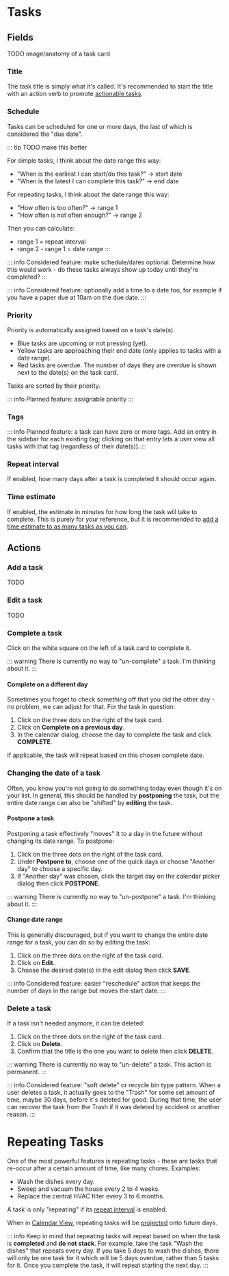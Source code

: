 # Tasks

## Fields

TODO image/anatomy of a task card

### Title

The task title is simply what it's called. It's recommended to start the title with an action verb to promote
[actionable tasks](./recommendations.md#tasks-should-be-actionable).

### Schedule

Tasks can be scheduled for one or more days, the last of which is considered the "due date".

::: tip
TODO make this better

For simple tasks, I think about the date range this way: 

- "When is the earliest I can start/do this task?" -> start date
- "When is the latest I can complete this task?" -> end date

For repeating tasks, I think about the date range this way:

- "How often is too often?" -> range 1
- "How often is not often enough?" -> range 2

Then you can calculate: 

- range 1 = repeat interval
- range 2 - range 1 = date range
:::

::: info
Considered feature: make schedule/dates optional. Determine how this would work - do these tasks always show up today
until they're completed?
:::

::: info
Considered feature: optionally add a time to a date too, for example if you have a paper due at 10am on the due date.
:::

### Priority

Priority is automatically assigned based on a task's date(s).

- Blue tasks are upcoming or not pressing (yet).
- Yellow tasks are approaching their end date (only applies to tasks with a date range).
- Red tasks are overdue. The number of days they are overdue is shown next to the date(s) on the task card.

Tasks are sorted by their priority.

::: info
Planned feature: assignable priority
:::

### Tags

::: info
Planned feature: a task can have zero or more tags. Add an entry in the sidebar for each existing tag; clicking on that
entry lets a user view all tasks with that tag (regardless of their date(s)).
:::

### Repeat interval

If enabled, how many days after a task is completed it should occur again.

### Time estimate

If enabled, the estimate in minutes for how long the task will take to complete. This is purely for your reference,
but it is recommended to [add a time estimate to as many tasks as you can](./recommendations.md#use-time-estimates). 

## Actions

### Add a task

TODO

### Edit a task

TODO

### Complete a task

Click on the white square on the left of a task card to complete it.

::: warning
There is currently no way to "un-complete" a task. I'm thinking about it.
:::

#### Complete on a different day

Sometimes you forget to check something off that you did the other day - no problem, we can adjust for that.
For the task in question:

1. Click on the three dots on the right of the task card.
1. Click on **Complete on a previous day**.
1. In the calendar dialog, choose the day to complete the task and click **COMPLETE**.

If applicable, the task will repeat based on this chosen complete date.

### Changing the date of a task

Often, you know you're not going to do something today even though it's on your list. In general, this should be
handled by **postponing** the task, but the entire date range can also be "shifted" by **editing** the task.

#### Postpone a task

Postponing a task effectively "moves" it to a day in the future without changing its date range. To postpone:

1. Click on the three dots on the right of the task card.
1. Under **Postpone to**, choose one of the quick days or choose "Another day" to choose a specific day.
1. If "Another day" was chosen, click the target day on the calendar picker dialog then click **POSTPONE**.

::: warning
There is currently no way to "un-postpone" a task. I'm thinking about it.
:::

#### Change date range

This is generally discouraged, but if you want to change the entire date range for a task, you can do so by editing the task:

1. Click on the three dots on the right of the task card.
1. Click on **Edit**.
1. Choose the desired date(s) in the edit dialog then click **SAVE**.

::: info
Considered feature: easier "reschedule" action that keeps the number of days in the range but moves the start date.
:::

### Delete a task

If a task isn't needed anymore, it can be deleted:

1. Click on the three dots on the right of the task card.
1. Click on **Delete**.
1. Confirm that the title is the one you want to delete then click **DELETE**.

::: warning
There is currently no way to "un-delete" a task. This action is permanent.
:::

::: info
Considered feature: "soft delete" or recycle bin type pattern. When a user deletes a task, it actually goes to the "Trash" for some
set amount of time, maybe 30 days, before it's deleted for good. During that time, the user can recover the task from the Trash if
it was deleted by accident or another reason.
:::


# Repeating Tasks

One of the most powerful features is repeating tasks - these are tasks that re-occur after a
certain amount of time, like many chores. Examples:

- Wash the dishes every day.
- Sweep and vacuum the house every 2 to 4 weeks.
- Replace the central HVAC filter every 3 to 6 months.

A task is only "repeating" if its [repeat interval](#repeat-interval) is enabled.

When in [Calendar View](./views.md#calendar-view), repeating tasks will be [projected](./views.md#projected-repeating-tasks) onto 
future days.

::: info
Keep in mind that repeating tasks will repeat based on when the task is **completed** and **do not stack**. For
example, take the task "Wash the dishes" that repeats every day. If you take 5 days to wash the dishes, there will only 
be one task for it which will be 5 days overdue, rather than 5 tasks for it. Once you complete the task, it will repeat 
starting the next day.
:::
